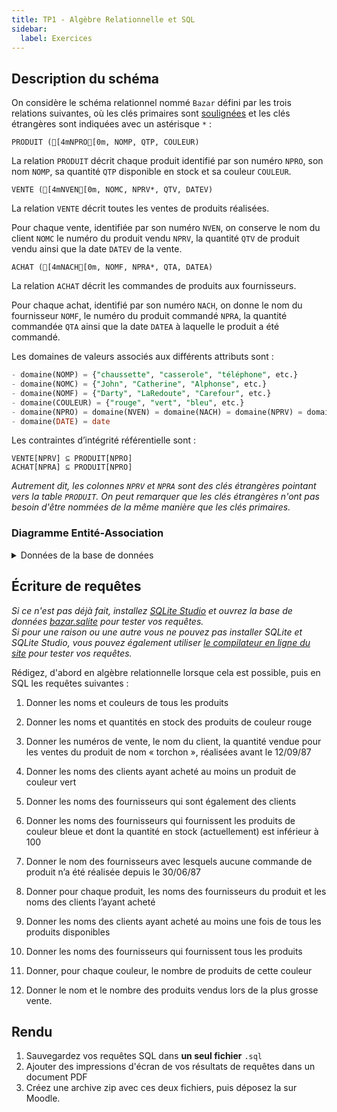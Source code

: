 ```yaml
---
title: TP1 - Algèbre Relationnelle et SQL
sidebar:
  label: Exercices
---
```



<Slide>

## Description du schéma

On considère le schéma relationnel nommé `Bazar` défini par les trois relations suivantes, où les clés primaires sont <u>soulignées</u> et les clés étrangères sont indiquées avec un astérisque `*` :

```ansi wrap
PRODUIT ([4mNPRO[0m, NOMP, QTP, COULEUR)
```

La relation `PRODUIT` décrit chaque produit identifié par son numéro `NPRO`, son nom `NOMP`, sa quantité `QTP` disponible en stock et sa couleur `COULEUR`.

```ansi wrap
VENTE ([4mNVEN[0m, NOMC, NPRV*, QTV, DATEV)
```

La relation `VENTE` décrit toutes les ventes de produits réalisées.

Pour chaque vente, identifiée par son numéro `NVEN`, on conserve le nom du client `NOMC` le numéro du produit vendu `NPRV`, la quantité `QTV` de produit vendu ainsi que la date `DATEV` de la vente.

```ansi wrap
ACHAT ([4mNACH[0m, NOMF, NPRA*, QTA, DATEA)
```

La relation `ACHAT` décrit les commandes de produits aux fournisseurs.

Pour chaque achat, identifié par son numéro `NACH`, on donne le nom du fournisseur `NOMF`, le numéro du produit commandé `NPRA`, la quantité commandée `QTA` ainsi que la date `DATEA` à laquelle le produit a été commandé.

</Slide>
<Slide>

Les domaines de valeurs associés aux différents attributs sont :

```sql wrap
- domaine(NOMP) = {"chaussette", "casserole", "téléphone", etc.}
- domaine(NOMC) = {"John", "Catherine", "Alphonse", etc.}
- domaine(NOMF) = {"Darty", "LaRedoute", "Carefour", etc.}
- domaine(COULEUR) = {"rouge", "vert", "bleu", etc.}
- domaine(NPRO) = domaine(NVEN) = domaine(NACH) = domaine(NPRV) = domaine(NPRA) = domaine(QTP) = domaine(QTV) = domaine(QTA) = entiers ≥ 0
- domaine(DATE) = date
```

</Slide>
<Slide>

Les contraintes d’intégrité référentielle sont :

```
VENTE[NPRV] ⊆ PRODUIT[NPRO]
ACHAT[NPRA] ⊆ PRODUIT[NPRO]
```

_Autrement dit, les colonnes `NPRV` et `NPRA` sont des clés étrangères pointant vers la table `PRODUIT`. On peut remarquer que les clés étrangères n'ont pas besoin d'être nommées de la même manière que les clés primaires._

</Slide>
<Slide>

### Diagramme Entité-Association


<Bazar />

</Slide>
<Slide>


<details>
<summary>Données de la base de données</summary>

    <div class="tables tables-3-col">

        <Table
        sqliteDB="public/sample/bazar.sqlite"
        title="PRODUIT"
        query="SELECT * FROM PRODUIT"
        />

        <Table
        sqliteDB="public/sample/bazar.sqlite"
        title="ACHAT"
        query="SELECT * FROM ACHAT"
        />

        <Table
        sqliteDB="public/sample/bazar.sqlite"
        title="VENTE"
        query="SELECT * FROM VENTE"
        />

    </div>

</details>

</Slide>
<Slide>

## Écriture de requêtes

_Si ce n'est pas déjà fait, installez [SQLite Studio](https://sqlitestudio.pl/) et ouvrez la base de données [bazar.sqlite](/bdd/public/sample/bazar.sqlite) pour tester vos requêtes. <br/> Si pour une raison ou une autre vous ne pouvez pas installer SQLite et SQLite Studio, vous pouvez également utiliser [le compilateur en ligne du site](/bdd/sql-compiler/02-bazar/) pour tester vos requêtes._

Rédigez, d'abord en algèbre relationnelle lorsque cela est possible, puis en SQL les requêtes suivantes :

1. Donner les noms et couleurs de tous les produits

2. Donner les noms et quantités en stock des produits de couleur rouge

3. Donner les numéros de vente, le nom du client, la quantité vendue pour les ventes du produit de nom « torchon », réalisées avant le 12/09/87

4. Donner les noms des clients ayant acheté au moins un produit de couleur vert

5. Donner les noms des fournisseurs qui sont également des clients

6. Donner les noms des fournisseurs qui fournissent les produits de couleur bleue et dont la quantité en stock (actuellement) est inférieur à 100

7. Donner le nom des fournisseurs avec lesquels aucune commande de produit n’a été réalisée depuis le 30/06/87

8. Donner pour chaque produit, les noms des fournisseurs du produit et les noms des clients l’ayant acheté

9. Donner les noms des clients ayant acheté au moins une fois de tous les produits disponibles

10. Donner les noms des fournisseurs qui fournissent tous les produits

11. Donner, pour chaque couleur, le nombre de produits de cette couleur

12. Donner le nom et le nombre des produits vendus lors de la plus grosse vente.

## Rendu

1. Sauvegardez vos requêtes SQL dans **un seul fichier** `.sql`
2. Ajouter des impressions d'écran de vos résultats de requêtes dans un document PDF
3. Créez une archive zip avec ces deux fichiers, puis déposez la sur Moodle.

</Slide>
